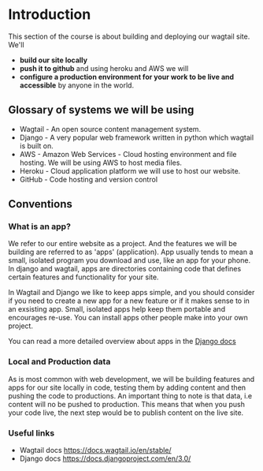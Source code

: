 # Introduction

This section of the course is about building and deploying our wagtail site. 
We'll 
 - **build our site locally**
 - **push it to github**
and using heroku and AWS we will 
 - **configure a production environment for your work to be live and accessible** by anyone in the world.

## Glossary of systems we will be using

- Wagtail - An open source content management system.
- Django - A very popular web framework written in python which wagtail is built on.
- AWS - Amazon Web Services - Cloud hosting environment and file hosting. We will be using AWS to host media files.
- Heroku - Cloud application platform we will use to host our website.
- GitHub - Code hosting and version control

## Conventions

### What is an app?

We refer to our entire website as a project. And the features we will be building are referred to as 'apps' (application). App usually tends to mean a small, isolated program you download and use, like an app for your phone. In django and wagtail, apps are directories containing code that defines certain features and functionality for your site.

In Wagtail and Django we like to keep apps simple, and you should consider if you need to create a new app for a new feature or if it makes sense to in an exsisting app. Small, isolated apps help keep them portable and encourages re-use. You can install apps other people make into your own project.

You can read a more detailed overview about apps in the [Django docs](https://docs.djangoproject.com/en/3.0/ref/applications/)

### Local and Production data

As is most common with web development, we will be building features and apps for our site locally in code, testing them by adding content and then pushing the code to productions. An important thing to note is that data, i.e content will no be pushed to production. This means that when you push your code live, the next step would be to publish content on the live site.

### Useful links
 - Wagtail docs https://docs.wagtail.io/en/stable/
 - Django docs https://docs.djangoproject.com/en/3.0/